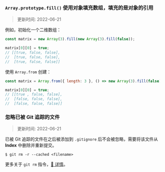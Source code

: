 ### `Array.prototype.fill()` 使用对象填充数组，填充的是对象的引用

> 更新时间: 2022-06-21

例如，初始化一个二维数组：

```js
const matrix = new Array(3).fill(new Array(3).fill(false));

matrix[0][0] = true;
// [[true, false, false],
//  [true, false, false],
//  [true, false, false]]
```

使用 `Array.from` 创建：

```js
const matrix = Array.from({ length: 3 }, () => new Array(3).fill(false));

matrix[0][0] = true;
// [[true , false, false],
//  [false, false, false],
//  [false, false, false]]
```

### 忽略已被 Git 追踪的文件

> 更新时间: 2022-06-21

已被 Git 追踪的文件在之后被添加到 `.gitignore` 后不会被忽略，需要将该文件从 **Index** 中删除并重新提交。

```shell
$ git rm -r --cached <filename>
```

更多关于 `git rm` 指令，[🔎 详情](https://git-scm.com/docs/git-rm)。
